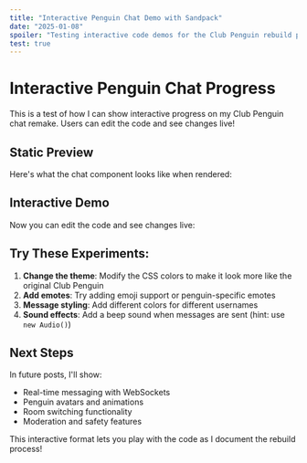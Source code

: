 ```yaml
---
title: "Interactive Penguin Chat Demo with Sandpack"
date: "2025-01-08"
spoiler: "Testing interactive code demos for the Club Penguin rebuild project"
test: true
---
```


# Interactive Penguin Chat Progress

This is a test of how I can show interactive progress on my Club Penguin chat remake. Users can edit the code and see changes live!

## Static Preview

Here's what the chat component looks like when rendered:

<PenguinChat />

## Interactive Demo

Now you can edit the code and see changes live:

<PenguinChatDemo />

## Try These Experiments:

1. **Change the theme**: Modify the CSS colors to make it look more like the original Club Penguin
2. **Add emotes**: Try adding emoji support or penguin-specific emotes 
3. **Message styling**: Add different colors for different usernames
4. **Sound effects**: Add a beep sound when messages are sent (hint: use `new Audio()`)

## Next Steps

In future posts, I'll show:
- Real-time messaging with WebSockets
- Penguin avatars and animations  
- Room switching functionality
- Moderation and safety features

This interactive format lets you play with the code as I document the rebuild process!